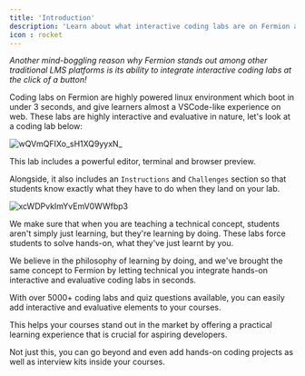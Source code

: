 ```yaml
---
title: 'Introduction'
description: 'Learn about what interactive coding labs are on Fermion and how you can use them'
icon : rocket
---
```


_Another mind-boggling reason why Fermion stands out among other traditional LMS platforms is its ability to integrate interactive coding labs at the click of a button!_

Coding labs on Fermion are highly powered linux environment which boot in under 3 seconds, and give learners almost a VSCode-like experience on web. These labs are highly interactive and evaluative in nature, let's look at a coding lab below:

![wQVmQFIXo_sH1XQ9yyxN_](https://creator-assets.codedamn.com/fermion-instructor/02-08-2024/instructor_66467ae8ada1f52e23942268/wQVmQFIXo_sH1XQ9yyxN_)

This lab includes a powerful editor, terminal and browser preview.

Alongside, it also includes an `Instructions` and `Challenges` section so that students know exactly what they have to do when they land on your lab.

![xcWDPvkImYvEmV0WWfbp3](https://creator-assets.codedamn.com/fermion-instructor/02-08-2024/instructor_66467ae8ada1f52e23942268/xcWDPvkImYvEmV0WWfbp3)

We make sure that when you are teaching a technical concept, students aren't simply just learning, but they're learning by doing. These labs force students to solve hands-on, what they've just learnt by you.

We believe in the philosophy of learning by doing, and we've brought the same concept to Fermion by letting technical you integrate hands-on interactive and evaluative coding labs in seconds.

With over 5000+ coding labs and quiz questions available, you can easily add interactive and evaluative elements to your courses.

This helps your courses stand out in the market by offering a practical learning experience that is crucial for aspiring developers.

Not just this, you can go beyond and even add hands-on coding projects as well as interview kits inside your courses.
